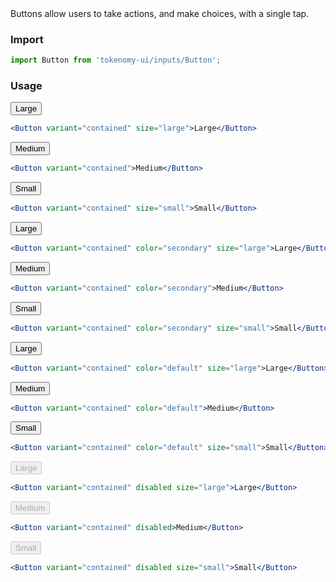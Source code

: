 
<Title>Button</Title>
<Subtitle>
  Buttons allow users to take actions, and make choices, with a single tap.
</Subtitle>

### Import

```jsx
import Button from 'tokenomy-ui/inputs/Button';
```

### Usage

<TabsState initial="primary">
  <div id="primary" title="Primary"><div>
<Button variant="contained" size="large" style={{ marginTop: 20 }}>Large</Button>

```jsx
<Button variant="contained" size="large">Large</Button>
```
<Button variant="contained">Medium</Button>

```jsx
<Button variant="contained">Medium</Button>
```
<Button variant="contained" size="small">Small</Button>

```jsx
<Button variant="contained" size="small">Small</Button>
```

  </div></div>
  <div id="secondary" title="Secondary"><div>
<Button variant="contained" color="secondary" size="large" style={{ marginTop: 20 }}>Large</Button>

```jsx
<Button variant="contained" color="secondary" size="large">Large</Button>
```
<Button variant="contained" color="secondary">Medium</Button>

```jsx
<Button variant="contained" color="secondary">Medium</Button>
```
<Button variant="contained" color="secondary" size="small">Small</Button>

```jsx
<Button variant="contained" color="secondary" size="small">Small</Button>
```

  </div></div>
  <div id="default" title="Default"><div>
<Button variant="contained" color="default" size="large" style={{ marginTop: 20 }}>Large</Button>

```jsx
<Button variant="contained" color="default" size="large">Large</Button>
```
<Button variant="contained" color="default">Medium</Button>

```jsx
<Button variant="contained" color="default">Medium</Button>
```
<Button variant="contained" color="default" size="small">Small</Button>

```jsx
<Button variant="contained" color="default" size="small">Small</Button>
```

  </div></div>
  <div id="disabled" title="Disabled"><div>
<Button variant="contained" disabled size="large" style={{ marginTop: 20 }}>Large</Button>

```jsx
<Button variant="contained" disabled size="large">Large</Button>
```
<Button variant="contained" disabled>Medium</Button>

```jsx
<Button variant="contained" disabled>Medium</Button>
```
<Button variant="contained" disabled size="small">Small</Button>

```jsx
<Button variant="contained" disabled size="small">Small</Button>
```

  </div></div>

</TabsState>

